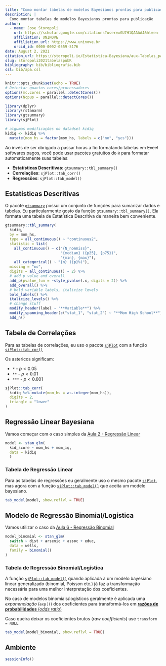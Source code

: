 ```yaml
---
title: "Como montar tabelas de modelos Bayesianos prontas para publicação"
description: |
  Como montar tabelas de modelos Bayesianos prontas para publicação
author:
  - name: Jose Storopoli
    url: https://scholar.google.com/citations?user=xGU7H1QAAAAJ&hl=en
    affiliation: UNINOVE
    affiliation_url: https://www.uninove.br
    orcid_id: 0000-0002-0559-5176
date: August 2, 2021
citation_url: https://storopoli.io/Estatistica-Bayesiana/aux-Tabelas_para_Publicacao.html
slug: storopoli2021tabelaspubR
bibliography: bib/bibliografia.bib
csl: bib/apa.csl
---
```


```r
knitr::opts_chunk$set(echo = TRUE)
# Detectar quantos cores/processadores
options(mc.cores = parallel::detectCores())
options(Ncpus = parallel::detectCores())

library(dplyr)
library(rstanarm)
library(gtsummary)
library(sjPlot)

# algumas modificações no datadset kidiq
kidiq <- kidiq %>%
  mutate(mom_hs = factor(mom_hs, labels = c("no", "yes")))
```

<link rel="stylesheet" href="https://cdn.rawgit.com/jpswalsh/academicons/master/css/academicons.min.css"/>

Ao invés de ser obrigado a passar horas a fio formatando tabelas em ~~Excel~~ softwares pagos, você pode usar pacotes gratuitos do `R` para formatar automaticamente suas tabelas:

* **Estatísticas Descritivas**: `gtsummary::tbl_summary()`
* **Correlações**: `sjPlot::tab_corr()`
* **Regressões**: `sjPlot::tab_model()`

## Estatísticas Descritivas
O pacote [`gtsummary`](https://github.com/ddsjoberg/gtsummary) possui um conjunto de funções para sumarizar dados e tabelas. Eu particularmente gosto da função [`gtsummary::tbl_summary()`](http://www.danieldsjoberg.com/gtsummary/articles/tbl_summary.html). Ela formata uma tabela de Estatística Descritiva de maneira bem conveniente.

```r
gtsummary::tbl_summary(
  kidiq,
  by = mom_hs,
  type = all_continuous() ~ "continuous2",
  statistic = list(
    all_continuous() ~ c("{N_nonmiss}",
                         "{median} ({p25}, {p75})",
                         "{min}, {max}"),
    all_categorical() ~ "{n} ({p}%)"),
  missing = "no",
  digits = all_continuous() ~ 2) %>%
  # add p value and overall
  add_p(pvalue_fun = ~style_pvalue(.x, digits = 2)) %>%
  add_overall() %>%
  # bold variable labels, italicize levels
  bold_labels() %>%
  italicize_levels() %>%
  # change stuff
  modify_header(label ~ "**Variable**") %>%
  modify_spanning_header(c("stat_1", "stat_2") ~ "**Mom High School**") %>%
  add_n()
```

## Tabela de Correlações

Para as tabelas de correlações, eu uso o pacote [`sjPlot`](https://strengejacke.github.io/sjPlot/) com a função [`sjPlot::tab_cor()`](https://strengejacke.github.io/sjPlot/reference/tab_corr.html)

Os astericos significam:

* `*` - $p < 0.05$
* `**` - $p < 0.01$
* `***` - $p < 0.001$

```r
sjPlot::tab_corr(
  kidiq %>% mutate(mom_hs = as.integer(mom_hs)),
  digits = 2,
  triangle = "lower"
)
```


## Regressão Linear Bayesiana

Vamos começar com o caso simples da [Aula 2 - Regressão Linear](2-Regressao_Linear.html)

```r
model <- stan_glm(
  kid_score ~ mom_hs + mom_iq,
  data = kidiq
  )
```

### Tabela de Regressão Linear

Para as tabelas de regressões eu geralmente uso o mesmo pacote [`sjPlot`](https://strengejacke.github.io/sjPlot/), mas agora com a função [`sjPlot::tab_model()`](https://strengejacke.github.io/sjPlot/articles/tab_bayes.html) que aceita um modelo bayesiano.

```r
tab_model(model, show.reflvl = TRUE)
```

## Modelo de Regressão Binomial/Logística

Vamos utilizar o caso da [Aula 6 - Regressão Binomial](6-Regressao_Binomial.html)

```r
model_binomial <- stan_glm(
  switch ~ dist + arsenic + assoc + educ,
  data = wells,
  family = binomial()
)
```

### Tabela de Regressão Binomial/Logística

A função [`sjPlot::tab_model()`](https://strengejacke.github.io/sjPlot/articles/tab_bayes.html) quando aplicada à um modelo bayesiano linear generalizado (binomial, Poisson etc.) já faz a transformação necessária para uma melhor interpretação dos coeficientes.

No caso de modelos binomiais/logísticos geralmente é aplicada uma *exponenciação* (`exp()`) dos coeficientes para transformá-los em [**razões de probabilidades** (*odds ratio*)](https://pt.wikipedia.org/wiki/Razão_de_possibilidades)

Caso queira deixar os coeficientes brutos (*raw coefficients*) use `transform = NULL`

```r
tab_model(model_binomial, show.reflvl = TRUE)
```

## Ambiente

```r
sessionInfo()
```
